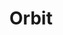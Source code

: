 ---
title : Orbit
banner: https://cdn.dribbble.com/userupload/10168024/file/original-584de18b3d24468ed593060e1468a769.png?resize=1024x768
publishedAt:  2023-09-19 06:00:00
draft: false
category: Web App
description: Self hosted, multi bucket cloud storage on Cloudflare R2
---